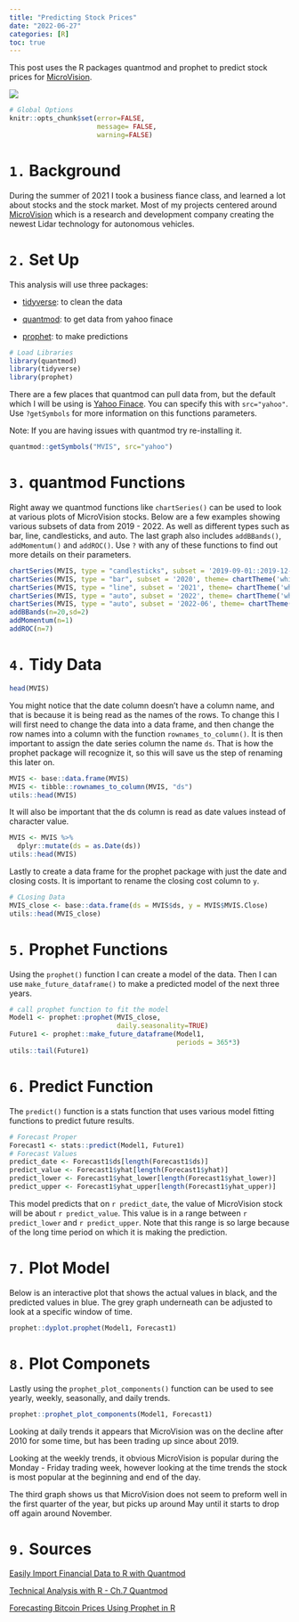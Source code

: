 ```yaml
---
title: "Predicting Stock Prices"
date: "2022-06-27"
categories: [R]
toc: true
---
```


This post uses the R packages quantmod and prophet to predict stock prices for [MicroVision](https://www.microvision.com/).

![](../../00_img/stock.jpeg)

```r
# Global Options 
knitr::opts_chunk$set(error=FALSE,
                      message= FALSE,
                      warning=FALSE)
```

# `1.` Background

During the summer of 2021 I took a  business fiance class, and learned a lot about stocks and the stock market. Most of my projects centered around [MicroVision](https://www.microvision.com/) which is a research and development company creating the newest Lidar technology for autonomous vehicles. 

# `2.` Set Up

This analysis will use three packages:

- [tidyverse](https://github.com/tidyverse): to clean the data

- [quantmod](https://github.com/joshuaulrich/quantmod): to get data from yahoo finace

- [prophet](https://github.com/facebook/prophet): to make predictions

```r
# Load Libraries 
library(quantmod)
library(tidyverse)  
library(prophet) 
```

There are a few places that quantmod can pull data from, but the default which I will be using is [Yahoo Finace](https://finance.yahoo.com/). You can specify this with  `src="yahoo"`. Use `?getSymbols` for more information on this functions parameters. 

Note: If you are having issues with quantmod try re-installing it. 

```r
quantmod::getSymbols("MVIS", src="yahoo")
```

# `3.` quantmod Functions

Right away we quantmod functions like `chartSeries()` can be used to look at various plots of MicroVision stocks. Below are a few examples showing various subsets of data from 2019 - 2022. As well as different types such as bar, line, candlesticks, and auto. The last graph also includes `addBBands()`, `addMomentum()` and `addROC()`. Use `?` with any of these functions to find out more details on their parameters. 

```r
chartSeries(MVIS, type = "candlesticks", subset = '2019-09-01::2019-12-31', theme= chartTheme('white'))
chartSeries(MVIS, type = "bar", subset = '2020', theme= chartTheme('white'))
chartSeries(MVIS, type = "line", subset = '2021', theme= chartTheme('white'))
chartSeries(MVIS, type = "auto", subset = '2022', theme= chartTheme('white'))
chartSeries(MVIS, type = "auto", subset = '2022-06', theme= chartTheme('white'))
addBBands(n=20,sd=2)
addMomentum(n=1)
addROC(n=7)
```

# `4.` Tidy Data

```r
head(MVIS)
```

You might notice that the date column doesn't have a column name, and that is because it is being read as the names of the rows. To change this I will first need to change the data into a data frame, and then change the row names into a column with the function `rownames_to_column()`. It is then important to assign the date series column the name `ds`. That is how the prophet package will recognize it, so this will save us the step of renaming this later on. 

```r
MVIS <- base::data.frame(MVIS)
MVIS <- tibble::rownames_to_column(MVIS, "ds")
utils::head(MVIS)
```

It will also be important that the ds column is read as date values instead of character value. 

```r
MVIS <- MVIS %>% 
  dplyr::mutate(ds = as.Date(ds))
utils::head(MVIS)
```

Lastly to create a data frame for the prophet package with just the date and closing costs. It is important to rename the closing cost column to `y`. 

```r
# CLosing Data 
MVIS_close <- base::data.frame(ds = MVIS$ds, y = MVIS$MVIS.Close)
utils::head(MVIS_close)
```

# `5.` Prophet Functions

Using the `prophet()` function I can create a model of the data. Then I can use `make_future_dataframe()` to make a predicted model of the next three years. 

```r
# call prophet function to fit the model 
Model1 <- prophet::prophet(MVIS_close,
                           daily.seasonality=TRUE)
Future1 <- prophet::make_future_dataframe(Model1,
                                          periods = 365*3)
utils::tail(Future1)
```

# `6.` Predict Function

The `predict()` function is a stats function that uses various model fitting functions to predict future results. 

```r
# Forecast Proper 
Forecast1 <- stats::predict(Model1, Future1)
# Forecast Values 
predict_date <- Forecast1$ds[length(Forecast1$ds)]
predict_value <- Forecast1$yhat[length(Forecast1$yhat)]
predict_lower <- Forecast1$yhat_lower[length(Forecast1$yhat_lower)]
predict_upper <- Forecast1$yhat_upper[length(Forecast1$yhat_upper)]
```

This model predicts that on `r predict_date`, the value of MicroVision stock will be about `r predict_value`. This value is in a range between `r predict_lower` and `r predict_upper`. Note that this range is so large because of the long time period on which it is making the prediction. 

# `7.` Plot Model

Below is an interactive plot that shows the actual values in black, and the predicted values in blue. The grey graph underneath can be adjusted to look at a specific window of time. 

```r
prophet::dyplot.prophet(Model1, Forecast1)
```

# `8.` Plot Componets

Lastly using the `prophet_plot_components()` function can be used to see yearly, weekly, seasonally, and daily trends. 

```r
prophet::prophet_plot_components(Model1, Forecast1)
```

Looking at daily trends it appears that MicroVision was on the decline after 2010 for some time, but has been trading up since about 2019. 

Looking at the weekly trends, it obvious MicroVision is popular during the Monday - Friday trading week, however looking at the time trends the stock is most popular at the beginning and end of the day.

The third graph shows us that MicroVision does not seem to preform well in the first quarter of the year, but picks up around May until it starts to drop off again around November. 

# `9.` Sources 

[Easily Import Financial Data to R with Quantmod](https://www.youtube.com/watch?v=bDXeRofJFTE)

[Technical Analysis with R - Ch.7 Quantmod](https://bookdown.org/kochiuyu/Technical-Analysis-with-R/quantmod.html)

[Forecasting Bitcoin Prices Using Prophet in R](https://www.youtube.com/watch?v=4784Ait88G8&t=311s)